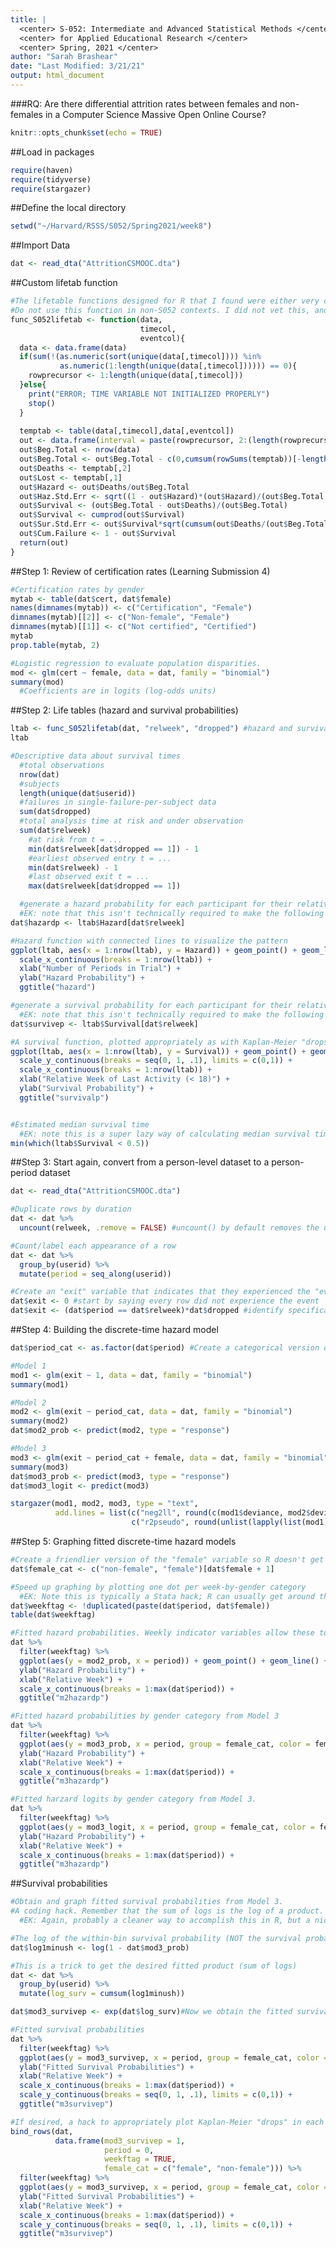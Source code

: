 ```yaml
---
title: |
  <center> S-052: Intermediate and Advanced Statistical Methods </center>
  <center> for Applied Educational Research </center>
  <center> Spring, 2021 </center>
author: "Sarah Brashear"
date: "Last Modified: 3/21/21"
output: html_document
---
```


###RQ:  Are there differential attrition rates between females and non-females in a Computer Science Massive Open Online Course?

```r
knitr::opts_chunk$set(echo = TRUE)
```


##Load in packages
```r
require(haven)
require(tidyverse)
require(stargazer)
```


##Define the local directory
```r
setwd("~/Harvard/RSSS/S052/Spring2021/week8")
```

##Import Data
```r
dat <- read_dta("AttritionCSMOOC.dta")
```


##Custom lifetab function
```r
#The lifetable functions designed for R that I found were either very clunky and/or gave contradictory results to Stata because of some philosophical disagreements on the continuity of time. To save some headache, I just wrote a new function that will perfectly recreate the Stata output.
#Do not use this function in non-S052 contexts. I did not vet this, and do not guarantee its accuracy outside of the examples used in S052.
func_S052lifetab <- function(data,
                             timecol,
                             eventcol){
  data <- data.frame(data)
  if(sum(!(as.numeric(sort(unique(data[,timecol]))) %in%
           as.numeric(1:length(unique(data[,timecol]))))) == 0){
    rowprecursor <- 1:length(unique(data[,timecol]))
  }else{
    print("ERROR; TIME VARIABLE NOT INITIALIZED PROPERLY")
    stop()
  }
  
  temptab <- table(data[,timecol],data[,eventcol])
  out <- data.frame(interval = paste(rowprecursor, 2:(length(rowprecursor)+1)))
  out$Beg.Total <- nrow(data)
  out$Beg.Total <- out$Beg.Total - c(0,cumsum(rowSums(temptab))[-length(rowSums(temptab))])
  out$Deaths <- temptab[,2]
  out$Lost <- temptab[,1]
  out$Hazard <- out$Deaths/out$Beg.Total
  out$Haz.Std.Err <- sqrt((1 - out$Hazard)*(out$Hazard)/(out$Beg.Total - out$Deaths))
  out$Survival <- (out$Beg.Total - out$Deaths)/(out$Beg.Total)
  out$Survival <- cumprod(out$Survival)
  out$Sur.Std.Err <- out$Survival*sqrt(cumsum(out$Deaths/(out$Beg.Total*(out$Beg.Total - out$Deaths))))
  out$Cum.Failure <- 1 - out$Survival
  return(out)
}
```


##Step 1: Review of certification rates (Learning Submission 4)
```r
#Certification rates by gender
mytab <- table(dat$cert, dat$female)
names(dimnames(mytab)) <- c("Certification", "Female")
dimnames(mytab)[[2]] <- c("Non-female", "Female")
dimnames(mytab)[[1]] <- c("Not certified", "Certified")
mytab
prop.table(mytab, 2)

#Logistic regression to evaluate population disparities.
mod <- glm(cert ~ female, data = dat, family = "binomial")
summary(mod)
  #Coefficients are in logits (log-odds units)
```


##Step 2: Life tables (hazard and survival probabilities)
```r
ltab <- func_S052lifetab(dat, "relweek", "dropped") #hazard and survival probabilities
ltab

#Descriptive data about survival times
  #total observations
  nrow(dat)
  #subjects
  length(unique(dat$userid))
  #failures in single-failure-per-subject data
  sum(dat$dropped)
  #total analysis time at risk and under observation
  sum(dat$relweek)
    #at risk from t = ...
    min(dat$relweek[dat$dropped == 1]) - 1
    #earliest observed entry t = ...
    min(dat$relweek) - 1
    #last observed exit t = ...
    max(dat$relweek[dat$dropped == 1])

  #generate a hazard probability for each participant for their relative week
  #EK: note that this isn't technically required to make the following plots, the way that it is in Stata
dat$hazardp <- ltab$Hazard[dat$relweek]

#Hazard function with connected lines to visualize the pattern
ggplot(ltab, aes(x = 1:nrow(ltab), y = Hazard)) + geom_point() + geom_line() +
  scale_x_continuous(breaks = 1:nrow(ltab)) +
  xlab("Number of Periods in Trial") +
  ylab("Hazard Probability") +
  ggtitle("hazard")

#generate a survival probability for each participant for their relative week
  #EK: note that this isn't technically required to make the following plots, the way that it is in Stata
dat$survivep <- ltab$Survival[dat$relweek]

#A survival function, plotted appropriately as with Kaplan-Meier "drops" in each discrete bin.
ggplot(ltab, aes(x = 1:nrow(ltab), y = Survival)) + geom_point() + geom_step() +
  scale_y_continuous(breaks = seq(0, 1, .1), limits = c(0,1)) +
  scale_x_continuous(breaks = 1:nrow(ltab)) +
  xlab("Relative Week of Last Activity (< 18)") +
  ylab("Survival Probability") +
  ggtitle("survivalp")


#Estimated median survival time
  #EK: note this is a super lazy way of calculating median survival time that's narrowly passable in this context. Do not try to generalize this code to other survival analysis contexts.
min(which(ltab$Survival < 0.5))
```


##Step 3: Start again, convert from a person-level dataset to a person-period dataset
```r
dat <- read_dta("AttritionCSMOOC.dta")

#Duplicate rows by duration
dat <- dat %>%
  uncount(relweek, .remove = FALSE) #uncount() by default removes the used variable; we need it for later, so set .remove to FALSE

#Count/label each appearance of a row
dat <- dat %>%
  group_by(userid) %>%
  mutate(period = seq_along(userid))

#Create an "exit" variable that indicates that they experienced the "event"
dat$exit <- 0 #start by saying every row did not experience the event
dat$exit <- (dat$period == dat$relweek)*dat$dropped #identify specifically the rows that did experience the event
```


##Step 4: Building the discrete-time hazard model
```r
dat$period_cat <- as.factor(dat$period) #Create a categorical version of "period" for ease of use

#Model 1
mod1 <- glm(exit ~ 1, data = dat, family = "binomial")
summary(mod1)

#Model 2
mod2 <- glm(exit ~ period_cat, data = dat, family = "binomial")
summary(mod2)
dat$mod2_prob <- predict(mod2, type = "response")

#Model 3
mod3 <- glm(exit ~ period_cat + female, data = dat, family = "binomial")
summary(mod3)
dat$mod3_prob <- predict(mod3, type = "response")
dat$mod3_logit <- predict(mod3)

stargazer(mod1, mod2, mod3, type = "text",
          add.lines = list(c("neg2ll", round(c(mod1$deviance, mod2$deviance, mod3$deviance), 2)),
                           c("r2pseudo", round(unlist(lapply(list(mod1, mod2, mod3), FUN = function(x) 1 - x$deviance/x$null.deviance)), 4))))
```


##Step 5: Graphing fitted discrete-time hazard models
```r
#Create a friendlier version of the "female" variable so R doesn't get so easily confused
dat$female_cat <- c("non-female", "female")[dat$female + 1]

#Speed up graphing by plotting one dot per week-by-gender category
  #EK: Note this is typically a Stata hack; R can usually get around this by summarizing the info, but "tagging" unique lines is a decent trick to have up one's sleeve so:
dat$weekftag <- !duplicated(paste(dat$period, dat$female))
table(dat$weekftag)

#Fitted hazard probabilities. Weekly indicator variables allow these to equal sample probabilities.
dat %>%
  filter(weekftag) %>%
  ggplot(aes(y = mod2_prob, x = period)) + geom_point() + geom_line() +
  ylab("Hazard Probability") +
  xlab("Relative Week") +
  scale_x_continuous(breaks = 1:max(dat$period)) +
  ggtitle("m2hazardp")

#Fitted hazard probabilities by gender category from Model 3
dat %>%
  filter(weekftag) %>%
  ggplot(aes(y = mod3_prob, x = period, group = female_cat, color = female_cat)) + geom_point() + geom_line() +
  ylab("Hazard Probability") +
  xlab("Relative Week") +
  scale_x_continuous(breaks = 1:max(dat$period)) +
  ggtitle("m3hazardp")

#Fitted harzard logits by gender category from Model 3.
dat %>%
  filter(weekftag) %>%
  ggplot(aes(y = mod3_logit, x = period, group = female_cat, color = female_cat)) + geom_point() + geom_line() +
  ylab("Hazard Probability") +
  xlab("Relative Week") +
  scale_x_continuous(breaks = 1:max(dat$period)) +
  ggtitle("m3hazardp")
```


##Survival probabilities
```r
#Obtain and graph fitted survival probabilities from Model 3.  
#A coding hack. Remember that the sum of logs is the log of a product.
  #EK: Again, probably a cleaner way to accomplish this in R, but a nice demonstration of coding

#The log of the within-bin survival probability (NOT the survival probability)
dat$log1minush <- log(1 - dat$mod3_prob)

#This is a trick to get the desired fitted product (sum of logs)
dat <- dat %>%
  group_by(userid) %>%
  mutate(log_surv = cumsum(log1minush))

dat$mod3_survivep <- exp(dat$log_surv)#Now we obtain the fitted survival probabilities as the products of previous within-bin survival probabilities.

#Fitted survival probabilities
dat %>%
  filter(weekftag) %>%
  ggplot(aes(y = mod3_survivep, x = period, group = female_cat, color = female_cat)) + geom_point() + geom_step() +
  ylab("Fitted Survival Probabilities") +
  xlab("Relative Week") +
  scale_x_continuous(breaks = 1:max(dat$period)) +
  scale_y_continuous(breaks = seq(0, 1, .1), limits = c(0,1)) +
  ggtitle("m3survivep")

#If desired, a hack to appropriately plot Kaplan-Meier "drops" in each discrete bin starting from 100%.
bind_rows(dat,
          data.frame(mod3_survivep = 1,
                     period = 0,
                     weekftag = TRUE,
                     female_cat = c("female", "non-female"))) %>%
  filter(weekftag) %>%
  ggplot(aes(y = mod3_survivep, x = period, group = female_cat, color = female_cat)) + geom_point() + geom_step() +
  ylab("Fitted Survival Probabilities") +
  xlab("Relative Week") +
  scale_x_continuous(breaks = 1:max(dat$period)) +
  scale_y_continuous(breaks = seq(0, 1, .1), limits = c(0,1)) +
  ggtitle("m3survivep")

```


